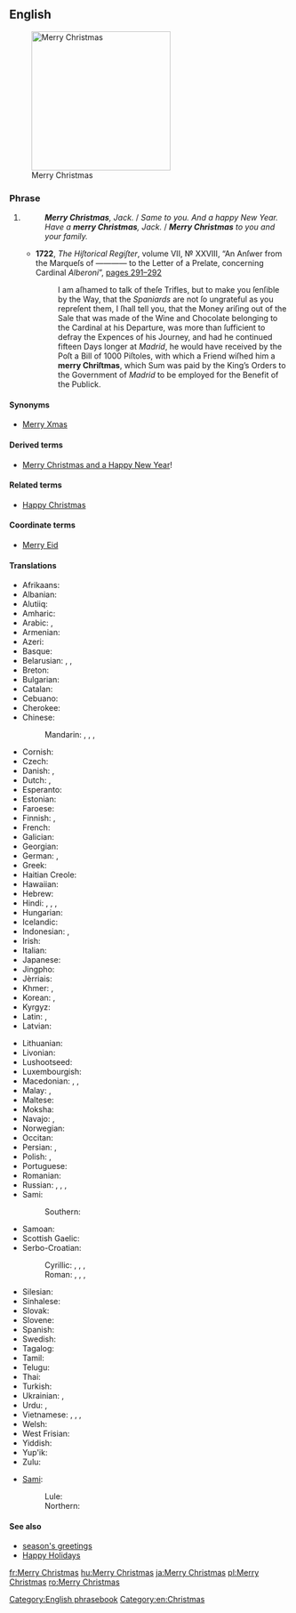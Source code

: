 ==English==
[[File:Merry Christmas.JPG|thumb|250px|upright|Merry Christmas]]

===Phrase===
{{en-phrase|[[merry]] [[Christmas]]!}}

# {{non-gloss definition|Used to express good wishes on or before [[Christmas]] [[Christmas Day|Day]].}}
#: '''''Merry Christmas''', Jack.'' / ''Same to you. And a happy New Year.''
#: ''Have a '''merry Christmas''', Jack.'' / '''''Merry Christmas''' to you and your family.''
#* '''1722''', ''The Hiſtorical Regiſter'', volume VII, № XXVIII, “An Anſwer from the Marqueſs of ———— to the Letter of a Prelate, concerning Cardinal ''Alberoni''”, <span class="plainlinks">[http://books.google.co.uk/books?id=CNsRAAAAYAAJ&pg=PA291&dq=%22Merry+Christmas%22&hl=en&sa=X&ei=nwT5TumdHs6-8gPJ2uHKAQ&ved=0CEgQ6AEwAzgK#v=onepage&q=%22Merry%20Christmas%22&f=false pages 291–292]</span>
#*: I am aſhamed to talk of theſe Trifles, but to make you ſenſible by the Way, that the ''Spaniards'' are not ſo ungrateful as you repreſent them, I ſhall tell you, that the Money ariſing out of the Sale that was made of the Wine and Chocolate belonging to the Cardinal at his Departure, was more than ſufficient to defray the Expences of his Journey, and had he continued fifteen Days longer at ''Madrid'', he would have received by the Poſt a Bill of 1000 Piſtoles, with which a Friend wiſhed him a '''merry Chriſtmas''', which Sum was paid by the King’s Orders to<!-- page break in source --> the Government of ''Madrid'' to be employed for the Benefit of the Publick.

====Synonyms====
* [[Merry Xmas]]

====Derived terms====
* [[Merry Christmas and a Happy New Year]]!

====Related terms====
* [[Happy Christmas]] {{qualifier|UK|Commonwealth except Canada}}

====Coordinate terms====
* [[Merry Eid]]

====Translations====
{{trans-top|good wishes at Christmas time}}
* Afrikaans: {{t|af|geseënde kerfees}}
* Albanian: {{t|sq|gëzuar Krishtlindja}}
* Alutiiq: {{t|ems|Nunaniqsaakici Aʀusistuami}}
* Amharic: {{t|am|መልካም ገና|tr=melkim gena|sc=Ethi}}
* Arabic: {{t|ar|عيد ميلاد مجيد|tr=ʿīd mīlād majīd|sc=Arab}}, {{t|ar|ميلاد مجيد|tr=mīlād majīd|sc=Arab}}
* Armenian: {{t|hy|շնորհավոր Սուրբ Ծնունդ|tr=šnorhavor Surb Çnund|sc=Armn}}
* Azeri: {{t|az|Mövlud bayraminiz mübarək}}
* Basque: {{t+|eu|Eguberri on}}
* Belarusian: {{t|be|з Калядамі|tr=z Kaljadámi|sc=Cyrl}}, {{t|be|з Нараджэннем|tr=z Naradžénnem|sc=Cyrl}}, {{t|be|з Нараджэннем Хрыстовым|tr=z Naradžénnem Xrystóvym|sc=Cyrl}}
* Breton: {{t|br|nedeleg laouen}}
* Bulgarian: {{t|bg|Весела Коледа|tr=Vesela Koleda|sc=Cyrl}}
* Catalan: {{t|ca|bon Nadal}}
* Cebuano: {{t|ceb|malipayong pasko}}
* Cherokee: {{t|chr|ᎤᏬᏢᏗ ᏓᏂᏍᏓᏲᎯᎲ|tr=uwotlvdi danisdayohihv|sc=Cher}}
* Chinese:
*: Mandarin: {{t+|cmn|聖誕快樂|sc=Hani}}, {{t|cmn|圣诞快乐|tr=Shèngdàn kuàilè|sc=Hani}}, {{t|cmn|聖誕節快樂|sc=Hani}}, {{t|cmn|圣诞节快乐|tr=Shèngdànjié kuàilè|sc=Hani}}
* Cornish: {{t|kw|Nadelik Looan}}
* Czech: {{t|cs|Veselé Vánoce}}
* Danish: {{t|da|glædelig jul}}, {{t+|da|god jul}}
* Dutch: {{t|nl|vrolijk kerstfeest}}, {{t|nl|prettig kerstfeest}}
* Esperanto: {{t|eo|ĝojan Kristnaskon}}
* Estonian: {{t|et|häid jõule}}
* Faroese: {{t|fo|gleðilig jól}}
* Finnish: {{t|fi|hyvää joulua}}, {{t|fi|hauskaa joulua}}
* French: {{t+|fr|joyeux Noël}}
* Galician: {{t|gl|bo Nadal!|m}}
* Georgian: {{t+|ka|შობას გილოცავთ|tr=šobas giloc'avt'|sc=Geor}}
* German: {{t+|de|frohe Weihnachten}}, {{t|de|fröhliche Weihnachten}}
* Greek: {{t|el|Καλά Χριστούγεννα|tr=Kalá Christoúgenna|sc=Grek}}
* Haitian Creole: {{t|ht|Jwaye Nowèl}}
* Hawaiian: {{t|haw|mele Kalikimaka}}
* Hebrew: {{t|he|חג מולד שמח|tr=khag molad sameakh|sc=Hebr}}
* Hindi: {{t|hi|शुभ बड़ा दिन|tr=śubh baṛā din|sc=Deva}}, {{t|hi|शुभ क्रिस्मस|tr=śubh krismas|sc=Deva}}, {{t|hi|मेरी क्रिसमस|tr=merī krismas|sc=Deva}}, {{t|hi|क्रिसमस मुबारक|tr=krismas mubārak|sc=Deva}}
* Hungarian: {{t+|hu|boldog karácsonyt}}
* Icelandic: {{t+|is|gleðileg jól}}
* Indonesian: {{t|id|selamat hari Natal}}, {{t|id|selamat Natal}}
* Irish: {{t|ga|Nollaig Shona}}
* Italian: {{t|it|buon Natale}}
* Japanese: {{t+|ja|メリークリスマス|tr=Meri Kurisumasu}}
* Jingpho: {{t|kac|ngwi pyaw ai X'mas rai u ga!}}
* Jèrriais: {{t|roa-jer|bouan Noué|alt=un bouan Noué!}}
* Khmer: {{t|km|រីករាយថ្ងៃបុណ្យណូអែល|tr=riik riey tngay bon noo'ael|sc=Khmr}}, {{t|km|បុណ្យ​ណូអែល|tr=bon noo'ael|sc=Khmr}}
* Korean: {{t|ko|즐거운 성탄절|tr=jeulgeoun seongtanjeol|sc=Hang}}, {{t|ko|메리 크리스마스|tr=meri keuriseumaseu|sc=Hang}}
* Kyrgyz: {{t|ky|Жаратканнын туысымен|sc=Cyrl}}
* Latin: {{t|la|felix dies Nativitatis}}, {{t|la|Natale Hilare}}
* Latvian: {{t|lv|priecīgus Ziemassvētkus}}
{{trans-mid}}
* Lithuanian: {{t|lt|Linksmų Kalėdų}}
* Livonian: {{t|liv|rīemliži talšpivḑi}}
* Lushootseed: {{t|lut|haʔɬ pədx̌aʔx̌aʔ}}
* Luxembourgish: {{t|lb|froue Crëschtdag}}
* Macedonian: {{t|mk|Среќен Божиќ|tr=Sréḱen Bóžiḱ|sc=Cyrl}}, {{t|mk|Христос се роди!|tr=Hrístos se ródi!|sc=Cyrl}} {{qualifier|greeting}}, {{t|mk|Навистина се роди!|tr=Navístina se ródi!|sc=Cyrl}} {{qualifier|reply}}
* Malay: {{t|ms|selamat hari Natal}}, {{t|ms|selamat Natal}}
* Maltese: {{t|mt|il-Milied it-Tajjeb}}
* Moksha: {{t|mdf|Роштува мархта}}
* Navajo: {{t|nv|Yáʼátʼééh Késhmish}}, {{t|nv|Nizhónígo Késhmish Adííłeeł}}
* Norwegian: {{t+|no|god jul}}
* Occitan: {{t|oc|Bon Nadal}}
* Persian: {{t|fa|میلاد مسیح مبارک باد|tr=milâd-e masih mobârak bâd|sc=fa-Arab}}, {{t|fa|کریسمس مبارک|tr=kerismas mobârak|sc=fa-Arab}}
* Polish: {{t+|pl|Wesołych Świąt}}, {{t|pl|Wesołych Świąt Bożego Narodzenia}}
* Portuguese: {{t+|pt|Feliz Natal}}
* Romanian: {{t|ro|Crăciun fericit}}
* Russian: {{t+|ru|с Рождеством|tr=s Roždestvóm|sc=Cyrl}}, {{t|ru|с Рождеством Христовым|tr=s Roždestvóm Xristóvym|sc=Cyrl}}, {{t|ru|Весёлого Рождества|tr=Vesjólovo Roždestvá|sc=Cyrl}}, {{t|ru|Счастливого Рождества|tr=Sčastlívovo Roždestvá|sc=Cyrl}}
* Sami:
*: Southern: {{t|sma|buerie jåvle}}
* Samoan: {{t|sm|Manuia le Kerisimasi}}
* Scottish Gaelic: {{t|gd|Nollaig Chridheil}}
* Serbo-Croatian:
*: Cyrillic: {{t|sh|Срећан Божић|sc=Cyrl}}, {{t|sh|Сретан Божић|sc=Cyrl}}, {{t|sh|Христос се роди|sc=Cyrl}}, {{t|sh|Ваистину се роди|sc=Cyrl}}
*: Roman: {{t|sh|Srećan Božić}}, {{t|sh|Sretan Božić}}, {{t|sh|Hristos se rodi}}, {{t|sh|Vaistinu se rodi}}
* Silesian: {{t|szl|Radosnych Godōw}}
* Sinhalese: {{t|si|සුභ නත්තලක්|tr=subha natthalak|sc=Sinh}}
* Slovak: {{t|sk|Veselé Vianoce}}
* Slovene: {{t|sl|Vesel božič}}
* Spanish: {{t+|es|feliz Navidad}}
* Swedish: {{t+|sv|god jul}}
* Tagalog: {{t|tl|maligayang pasko}}
* Tamil: {{t|ta|கிறிஸ்துமஸ் நல்வாழ்த்துக்கள்|tr=kiṟistumas nalvāḻttukkaḷ|sc=Taml}}
* Telugu: {{t|te|మెర్రీ క్రిస్మస్|tr=merrī krismas|sc=Telu}}
* Thai: {{t|th|สุขสันต์วันคริสต์มาส|tr=sòoksăn wan krítmâat|sc=Thai}}
* Turkish: {{t|tr|mutlu Noeller}}
* Ukrainian: {{t|uk|з Різдвом|tr=z Rizdvóm|sc=Cyrl}}, {{t|uk|з Різдвом Христовим|tr=z Rizdvóm Xrystóvym|sc=Cyrl}}
* Urdu: {{t|ur|کرسمس مبارک|tr=krismas mubārak|sc=ur-Arab}}, {{t|ur|میری کرسمس|tr=merī krismas|sc=ur-Arab}}
* Vietnamese: {{t|vi|chúc mừng Giáng sinh}}, {{t|vi|chúc mừng Nô-en}}, {{t|vi|chức mừng Giáng sinh}}, {{t|vi|chức mừng Nô-en}}
* Welsh: {{t|cy|Nadolig Llawen}}
* West Frisian: {{t|fy|noflike krystdagen}}
* Yiddish: {{t|yi|פֿרײלעכע ניטל|tr=freylekhe nitl|sc=Hebr}}
* Yup'ik: {{t|esu|Alussistuaqegtaarmek piamken}}
* Zulu: {{t|zu|uKhisimusi oMuhle}}
{{trans-bottom}}

{{checktrans-top}}
* [[Sami]]:
*: Lule: {{t|smj|buorre javla}}
*: Northern: {{t|se|buorre juovla}}
{{trans-mid}}
{{trans-bottom}}

====See also====
* [[season's greetings]]
* [[Happy Holidays]]

[[Category:English phrasebook]]
[[Category:en:Christmas]]

[[fr:Merry Christmas]]
[[hu:Merry Christmas]]
[[ja:Merry Christmas]]
[[pl:Merry Christmas]]
[[ro:Merry Christmas]]